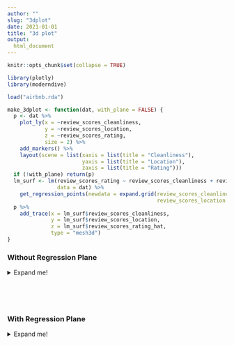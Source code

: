 ```yaml
---
author: ""
slug: "3dplot"
date: 2021-01-01
title: "3d plot"
output:
  html_document
---
```


```r
knitr::opts_chunk$set(collapse = TRUE)

library(plotly)
library(moderndive)

load("airbnb.rda")
```


```r
make_3dplot <- function(dat, with_plane = FALSE) {
  p <- dat %>%
    plot_ly(x = ~review_scores_cleanliness,
            y = ~review_scores_location,
            z = ~review_scores_rating,
            size = 2) %>%
    add_markers() %>%
    layout(scene = list(xaxis = list(title = "Cleanliness"),
                        yaxis = list(title = "Location"),
                        zaxis = list(title = "Rating")))
  if (!with_plane) return(p)
  lm_surf <- lm(review_scores_rating ~ review_scores_cleanliness + review_scores_location,
                data = dat) %>%
    get_regression_points(newdata = expand.grid(review_scores_cleanliness = 2:10,
                                                review_scores_location = 2:10))
  p %>%
    add_trace(x = lm_surf$review_scores_cleanliness,
              y = lm_surf$review_scores_location,
              z = lm_surf$review_scores_rating_hat,
              type = "mesh3d")
}
```


### Without Regression Plane
<details>
  <summary>
  Expand me!
  </summary>
<p>

```r
make_3dplot(airbnb)
```


</p>
</details>


<br><br><br>

<h3>With Regression Plane</h3>
<details><summary>Expand me!</summary>
<p>

```r
make_3dplot(airbnb, with_plane = TRUE)
```


</p>
</details>


